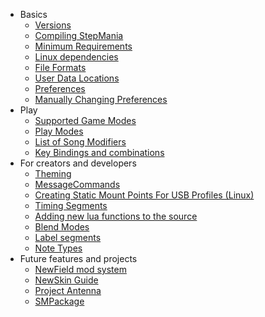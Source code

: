 * Basics
** [[Versions]]
** [[Compiling StepMania]]
** [[Minimum Requirements]]
** [[Linux dependencies]]
** [[File Formats]]
** [[User Data Locations]]
** [[Preferences.ini|Preferences]]
** [[Manually Changing Preferences]]
* Play
** [[Supported Game Modes]]
** [[Play Modes]]
** [[List of Song Modifiers]]
** [[Key Bindings and combinations]]
* For creators and developers
** [[Theming]]
** [[MessageCommands]]
** [[Creating Static Mount Points For USB Profiles (Linux)]]
** [[Timing Segments]]
** [[Adding new lua functions to the source]]
** [[Blend Modes]]
** [[Label segments]]
** [[Note Types]]
* Future features and projects
** [[NewField mod system]]
** [[NewSkin Guide]]
** [[Project Antenna]]
** [[SMPackage]]